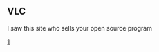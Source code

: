 == VLC ==

I saw this site  who sells  your open source program 



[http://vlc-mediaplayer-2010.com/?a=Videolan]